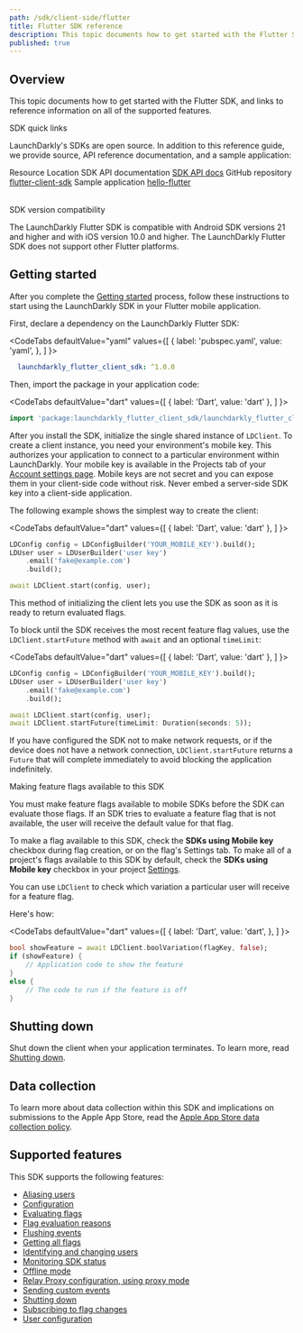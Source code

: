 ```yaml
---
path: /sdk/client-side/flutter
title: Flutter SDK reference
description: This topic documents how to get started with the Flutter SDK, and links to reference information on all of the supported features.
published: true
---
```


## Overview

This topic documents how to get started with the Flutter SDK, and links to reference information on all of the supported features.

<Callout intent="primary">
<CalloutTitle>SDK quick links</CalloutTitle>
<CalloutDescription>

LaunchDarkly's SDKs are open source. In addition to this reference guide, we provide source, API reference documentation, and a sample application:

<Table>
  <TableHeader>
    <TableHeadCell>Resource</TableHeadCell>
    <TableHeadCell>Location</TableHeadCell>
  </TableHeader>
  <TableBody>
    <TableRow>
      <TableCell>SDK API documentation</TableCell>
      <TableCell><a href="https://launchdarkly.github.io/flutter-client-sdk/">SDK API docs</a></TableCell>
    </TableRow>
    <TableRow>
      <TableCell>GitHub repository</TableCell>
      <TableCell><a href="https://github.com/launchdarkly/flutter-client-sdk">flutter-client-sdk</a></TableCell>
    </TableRow>
    <TableRow>
      <TableCell>Sample application</TableCell>
      <TableCell><a href="https://github.com/launchdarkly/hello-flutter">hello-flutter</a></TableCell>
    </TableRow>
  </TableBody>
</Table>

</CalloutDescription>
</Callout>

<Callout intent="info">
<CalloutTitle>SDK version compatibility</CalloutTitle>
<CalloutDescription>

The LaunchDarkly Flutter SDK is compatible with Android SDK versions 21 and higher and with iOS version 10.0 and higher. The LaunchDarkly Flutter SDK does not support other Flutter platforms.

</CalloutDescription>
</Callout>

## Getting started

After you complete the [Getting started](/home/getting-started) process, follow these instructions to start using the LaunchDarkly SDK in your Flutter mobile application.

First, declare a dependency on the LaunchDarkly Flutter SDK:

<CodeTabs
  defaultValue="yaml"
  values={[
    { label: 'pubspec.yaml', value: 'yaml', },
  ]
}>
<CodeTabItem value="yaml">

```yaml
  launchdarkly_flutter_client_sdk: ^1.0.0
```

</CodeTabItem>
</CodeTabs>

Then, import the package in your application code:

<CodeTabs
  defaultValue="dart"
  values={[
    { label: 'Dart', value: 'dart' },
  ]
}>
<CodeTabItem value="dart">

```dart
import 'package:launchdarkly_flutter_client_sdk/launchdarkly_flutter_client_sdk.dart';
```

</CodeTabItem>
</CodeTabs>

After you install the SDK, initialize the single shared instance of `LDClient`. To create a client instance, you need your environment's mobile key. This authorizes your application to connect to a particular environment within LaunchDarkly. Your mobile key is available in the Projects tab of your [Account settings page](https://app.launchdarkly.com/settings/projects). Mobile keys are not secret and you can expose them in your client-side code without risk. Never embed a server-side SDK key into a client-side application.

The following example shows the simplest way to create the client:

<CodeTabs
  defaultValue="dart"
  values={[
    { label: 'Dart', value: 'dart' },
  ]
}>
<CodeTabItem value="dart">

```dart
LDConfig config = LDConfigBuilder('YOUR_MOBILE_KEY').build();
LDUser user = LDUserBuilder('user key')
    .email('fake@example.com')
    .build();

await LDClient.start(config, user);
```

</CodeTabItem>
</CodeTabs>

This method of initializing the client lets you use the SDK as soon as it is ready to return evaluated flags.

To block until the SDK receives the most recent feature flag values, use the `LDClient.startFuture` method with `await` and an optional `timeLimit`:

<CodeTabs
  defaultValue="dart"
  values={[
    { label: 'Dart', value: 'dart' },
  ]
}>
<CodeTabItem value="dart">

```dart
LDConfig config = LDConfigBuilder('YOUR_MOBILE_KEY').build();
LDUser user = LDUserBuilder('user key')
    .email('fake@example.com')
    .build();

await LDClient.start(config, user);
await LDClient.startFuture(timeLimit: Duration(seconds: 5));
```

</CodeTabItem>
</CodeTabs>

If you have configured the SDK not to make network requests, or if the device does not have a network connection, `LDClient.startFuture` returns a `Future` that  will complete immediately to avoid blocking the application indefinitely.

<Callout intent="alert">
<CalloutTitle>Making feature flags available to this SDK</CalloutTitle>
<CalloutDescription>

You must make feature flags available to mobile SDKs before the SDK can evaluate those flags. If an SDK tries to evaluate a feature flag that is not available, the user will receive the default value for that flag.

To make a flag available to this SDK, check the **SDKs using Mobile key** checkbox during flag creation, or on the flag's Settings tab. To make all of a project's flags available to this SDK by default, check the **SDKs using Mobile key** checkbox in your project [Settings](https://app.launchdarkly.com/settings/projects).

</CalloutDescription>
</Callout>

You can use `LDClient` to check which variation a particular user will receive for a feature flag.

Here's how:

<CodeTabs
  defaultValue="dart"
  values={[
    { label: 'Dart', value: 'dart', },
  ]
}>
<CodeTabItem value="dart">

```dart
bool showFeature = await LDClient.boolVariation(flagKey, false);
if (showFeature) {
    // Application code to show the feature
}
else {
    // The code to run if the feature is off
}
```

</CodeTabItem>
</CodeTabs>

## Shutting down

Shut down the client when your application terminates. To learn more, read [Shutting down](/sdk/features/shutdown#flutter).

## Data collection

To learn more about data collection within this SDK and implications on submissions to the Apple App Store, read the [Apple App Store data collection policy](/sdk/concepts/apple-app-store).

## Supported features

This SDK supports the following features:

* [Aliasing users](/sdk/features/aliasing-users#flutter)
* [Configuration](/sdk/features/config#flutter)
* [Evaluating flags](/sdk/features/evaluating#flutter)
* [Flag evaluation reasons](/sdk/features/evaluation-reasons#flutter)
* [Flushing events](/sdk/features/flush#flutter)
* [Getting all flags](/sdk/features/all-flags#flutter)
* [Identifying and changing users](/sdk/features/identify#flutter)
* [Monitoring SDK status](/sdk/features/monitoring#flutter)
* [Offline mode](/sdk/features/offline-mode#flutter)
* [Relay Proxy configuration, using proxy mode](/sdk/features/relay-proxy-configuration/proxy-mode#flutter)
* [Sending custom events](/sdk/features/events#flutter)
* [Shutting down](/sdk/features/shutdown#flutter)
* [Subscribing to flag changes](/sdk/features/flag-changes#flutter)
* [User configuration](/sdk/features/user-config#flutter)
